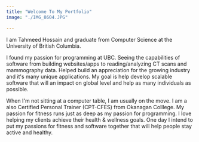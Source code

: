 ```yaml
---
title: "Welcome To My Portfolio"
image: "./IMG_8604.JPG"

---
```


I am Tahmeed Hossain and graduate from Computer Science at the University of British Columbia.

I found my passion for programming at UBC. Seeing the capabilities of software from building websites/apps to reading/analyzing CT scans and mammography data. Helped build an appreciation for the growing industry and it's many unique applications. My goal is help develop scalable software that will an impact on global level and help as many individuals as possible. 

When I'm not sitting at a computer table, I am usually on the move. I am a also Certified Personal Trainer (CPT-CFES) from Okanagan Colllege. My passion for fitness runs just as deep as my passion for programming. I love helping my clients achieve their health & wellness goals. One day I intend to put my passions for fitness and software together that will help people stay active and healthy.

